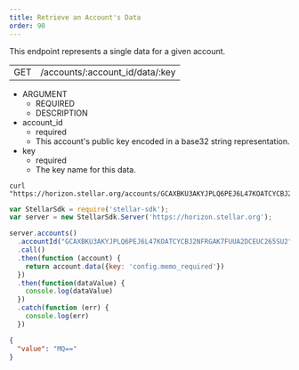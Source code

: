```yaml
---
title: Retrieve an Account's Data
order: 90
---
```



This endpoint represents a single data for a given account.

<Endpoint>

|  |  |
| --- | --- |
| GET | /accounts/:account_id/data/:key |

</Endpoint>

<AttributeTable>

- ARGUMENT
  - REQUIRED
  - DESCRIPTION
- account_id
  - required
  - This account's public key encoded in a base32 string representation.
- key
  - required
  - The key name for this data.

</AttributeTable>

<CodeExample title="Example Request">

```curl
curl "https://horizon.stellar.org/accounts/GCAXBKU3AKYJPLQ6PEJ6L47KOATCYCBJ2NFRGAK7FUUA2DCEUC265SU2/data/config.memo_required"
```

```JavaScript
var StellarSdk = require('stellar-sdk');
var server = new StellarSdk.Server('https://horizon.stellar.org');

server.accounts()
  .accountId("GCAXBKU3AKYJPLQ6PEJ6L47KOATCYCBJ2NFRGAK7FUUA2DCEUC265SU2")
  .call()
  .then(function (account) {
    return account.data({key: 'config.memo_required'})
  })
  .then(function(dataValue) {
    console.log(dataValue)
  })
  .catch(function (err) {
    console.log(err)
  })
```

</CodeExample>

<ExampleResponse title="Example Response">

```json
{
  "value": "MQ=="
}
```

</ExampleResponse>
